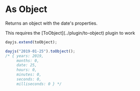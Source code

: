 
# As Object

Returns an object with the date's properties.

<Callout>
  This requires the [ToObject](../plugin/to-object) plugin to work
</Callout>

```js
dayjs.extend(toObject);

dayjs("2019-01-25").toObject();
/* { years: 2019,
     months: 0,
     date: 25,
     hours: 0,
     minutes: 0,
     seconds: 0,
     milliseconds: 0 } */
```
